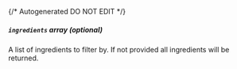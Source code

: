 {/* Autogenerated DO NOT EDIT  */}
##### `ingredients` _array (optional)_
A list of ingredients to filter by. If not provided all ingredients will be returned.

